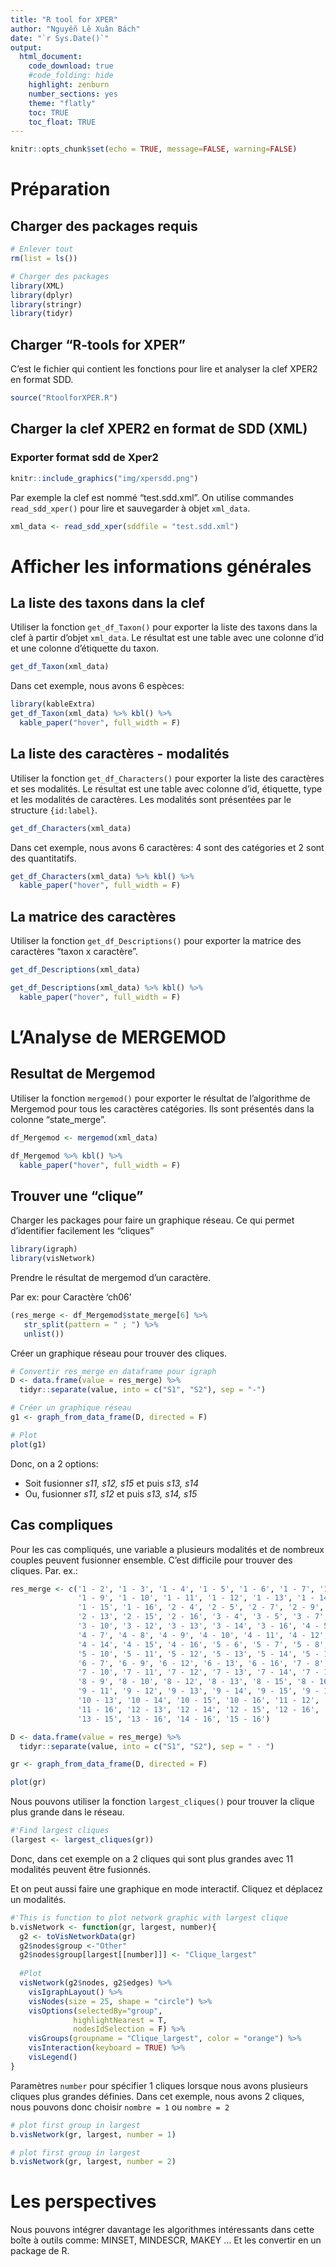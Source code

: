 ```yaml
---
title: "R tool for XPER"
author: "Nguyễn Lê Xuân Bách"
date: "`r Sys.Date()`"
output:
  html_document: 
    code_download: true
    #code_folding: hide
    highlight: zenburn
    number_sections: yes
    theme: "flatly"
    toc: TRUE
    toc_float: TRUE
---
```


```r
knitr::opts_chunk$set(echo = TRUE, message=FALSE, warning=FALSE)
```

# Préparation
## Charger des packages requis

```r
# Enlever tout
rm(list = ls())

# Charger des packages
library(XML) 
library(dplyr)
library(stringr)
library(tidyr)
```

## Charger "R-tools for XPER"

C'est le fichier qui contient les fonctions pour lire et analyser la clef XPER2 en format SDD.

```r
source("RtoolforXPER.R")
```

## Charger la clef XPER2 en format de SDD (XML)

### Exporter format sdd de Xper2
```r
knitr::include_graphics("img/xpersdd.png")
```

Par exemple la clef est nommé "test.sdd.xml". On utilise commandes `read_sdd_xper()` pour lire et sauvegarder à objet `xml_data`.

```r
xml_data <- read_sdd_xper(sddfile = "test.sdd.xml")
```

# Afficher les informations générales
## La liste des taxons dans la clef

Utiliser la fonction `get_df_Taxon()` pour exporter la liste des taxons dans la clef à partir d'objet `xml_data`. Le résultat est une table avec une colonne d'id et une colonne d'étiquette du taxon.


```r
get_df_Taxon(xml_data)
```

Dans cet exemple, nous avons 6 espèces:

```r
library(kableExtra)
get_df_Taxon(xml_data) %>% kbl() %>%
  kable_paper("hover", full_width = F)
```

## La liste des caractères - modalités

Utiliser la fonction `get_df_Characters()` pour exporter la liste des caractères et ses modalités. Le résultat est une table avec colonne d'id,  étiquette, type et les modalités de caractères. Les modalités sont présentées par le structure `{id:label}`. 

```r
get_df_Characters(xml_data)
```

Dans cet exemple, nous avons 6 caractères: 4 sont des catégories et 2 sont des quantitatifs.

```r
get_df_Characters(xml_data) %>% kbl() %>%
  kable_paper("hover", full_width = F)
```

## La matrice des caractères
Utiliser la fonction `get_df_Descriptions()` pour exporter la matrice des caractères "taxon x caractère". 

```r
get_df_Descriptions(xml_data)
```


```r
get_df_Descriptions(xml_data) %>% kbl() %>%
  kable_paper("hover", full_width = F)
```


#  L'Analyse de MERGEMOD 
## Resultat de Mergemod

Utiliser la fonction `mergemod()` pour exporter le résultat de l’algorithme de Mergemod pour tous les caractères catégories. Ils sont présentés dans la colonne "state_merge".

```r
df_Mergemod <- mergemod(xml_data)
```

```r
df_Mergemod %>% kbl() %>%
  kable_paper("hover", full_width = F)
```

## Trouver une "clique" 

Charger les packages pour faire un graphique réseau. Ce qui permet d'identifier facilement les "cliques"

```r
library(igraph) 
library(visNetwork)
```


Prendre le résultat de mergemod d’un caractère. 

Par ex: pour Caractère 'ch06'

```r
(res_merge <- df_Mergemod$state_merge[6] %>% 
   str_split(pattern = " ; ") %>% 
   unlist())

```

Créer un graphique réseau pour trouver des cliques.

```r
# Convertir res_merge en dataframe pour igraph 
D <- data.frame(value = res_merge) %>%
  tidyr::separate(value, into = c("S1", "S2"), sep = "-")

# Créer un graphique réseau
g1 <- graph_from_data_frame(D, directed = F)

# Plot
plot(g1)
```

Donc, on a 2 options:

* Soit fusionner *s11, s12, s15* et puis *s13, s14*
* Ou, fusionner *s11, s12* et puis *s13, s14, s15*

## Cas compliques

Pour les cas compliqués, une variable a plusieurs modalités et de nombreux couples peuvent fusionner ensemble. C'est difficile pour trouver des cliques. Par. ex.:

```r
res_merge <- c('1 - 2', '1 - 3', '1 - 4', '1 - 5', '1 - 6', '1 - 7', '1 - 8', 
               '1 - 9', '1 - 10', '1 - 11', '1 - 12', '1 - 13', '1 - 14', 
               '1 - 15', '1 - 16', '2 - 4', '2 - 5', '2 - 7', '2 - 9', '2 - 12',
               '2 - 13', '2 - 15', '2 - 16', '3 - 4', '3 - 5', '3 - 7', '3 - 9',
               '3 - 10', '3 - 12', '3 - 13', '3 - 14', '3 - 16', '4 - 5', '4 - 6',
               '4 - 7', '4 - 8', '4 - 9', '4 - 10', '4 - 11', '4 - 12', '4 - 13', 
               '4 - 14', '4 - 15', '4 - 16', '5 - 6', '5 - 7', '5 - 8', '5 - 9', 
               '5 - 10', '5 - 11', '5 - 12', '5 - 13', '5 - 14', '5 - 15', '5 - 16', 
               '6 - 7', '6 - 9', '6 - 12', '6 - 13', '6 - 16', '7 - 8', '7 - 9', 
               '7 - 10', '7 - 11', '7 - 12', '7 - 13', '7 - 14', '7 - 15', '7 - 16',
               '8 - 9', '8 - 10', '8 - 12', '8 - 13', '8 - 15', '8 - 16', '9 - 10',
               '9 - 11', '9 - 12', '9 - 13', '9 - 14', '9 - 15', '9 - 16', '10 - 12',
               '10 - 13', '10 - 14', '10 - 15', '10 - 16', '11 - 12', '11 - 13', 
               '11 - 16', '12 - 13', '12 - 14', '12 - 15', '12 - 16', '13 - 14', 
               '13 - 15', '13 - 16', '14 - 16', '15 - 16')

D <- data.frame(value = res_merge) %>%
  tidyr::separate(value, into = c("S1", "S2"), sep = " - ")

gr <- graph_from_data_frame(D, directed = F)

plot(gr)
```


Nous pouvons utiliser la fonction `largest_cliques()` pour trouver la clique plus grande dans le réseau.

```r
#'Find largest cliques
(largest <- largest_cliques(gr))
```

Donc, dans cet exemple on a 2 cliques qui sont plus grandes avec 11 modalités peuvent être fusionnés.

Et on peut aussi faire une graphique en mode interactif. Cliquez et déplacez un modalités.

```r
#'This is function to plot network graphic with largest clique 
b.visNetwork <- function(gr, largest, number){
  g2 <- toVisNetworkData(gr)
  g2$nodes$group <-"Other"
  g2$nodes$group[largest[[number]]] <- "Clique_largest"
  
  #Plot
  visNetwork(g2$nodes, g2$edges) %>%
    visIgraphLayout() %>%
    visNodes(size = 25, shape = "circle") %>%
    visOptions(selectedBy="group",
              highlightNearest = T,
              nodesIdSelection = F) %>%
    visGroups(groupname = "Clique_largest", color = "orange") %>%
    visInteraction(keyboard = TRUE) %>%
    visLegend()
}
```

Paramètres `number` pour spécifier 1 cliques lorsque nous avons plusieurs cliques plus grandes définies. Dans cet exemple, nous avons 2 cliques, nous pouvons donc choisir `nombre = 1` ou `nombre = 2`


```r
# plot first group in largest
b.visNetwork(gr, largest, number = 1)
```


```r
# plot first group in largest
b.visNetwork(gr, largest, number = 2)
```



# Les perspectives

Nous pouvons intégrer davantage les algorithmes intéressants dans cette boîte à outils comme: MINSET, MINDESCR, MAKEY ... Et les convertir en un package de R.